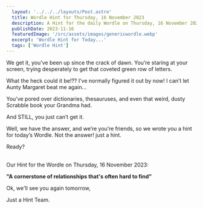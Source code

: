 ```yaml
---
  layout: '../../../layouts/Post.astro'
  title: Wordle Hint for Thursday, 16 November 2023
  description: A Hint for the daily Wordle on Thursday, 16 November 2023
  publishDate: 2023-11-16
  featuredImage: '/src/assets/images/genericwordle.webp'
  excerpt: 'Wordle Hint for Today...'
  tags: ['Wordle Hint']
---
```


  We get it, you’ve been up since the crack of dawn. You’re staring at your screen, trying desperately to get that coveted green row of letters. 

  What the heck could it be!??
  I’ve normally figured it out by now!
  I can’t let Aunty Margaret beat me again… 

  You’ve pored over dictionaries, thesauruses, and even that weird, dusty Scrabble book your Grandma had.

  And STILL, you just can’t get it. 

  Well, we have the answer, and we’re you’re friends, so we wrote you a hint for today’s Wordle.
  Not the answer! just a hint. 

  Ready?<br /><br />

  Our Hint for the Wordle on Thursday, 16 November 2023:

  **"A cornerstone of relationships that's often hard to find"**

  Ok, we'll see you again tomorrow, 

  Just a Hint Team.
  
